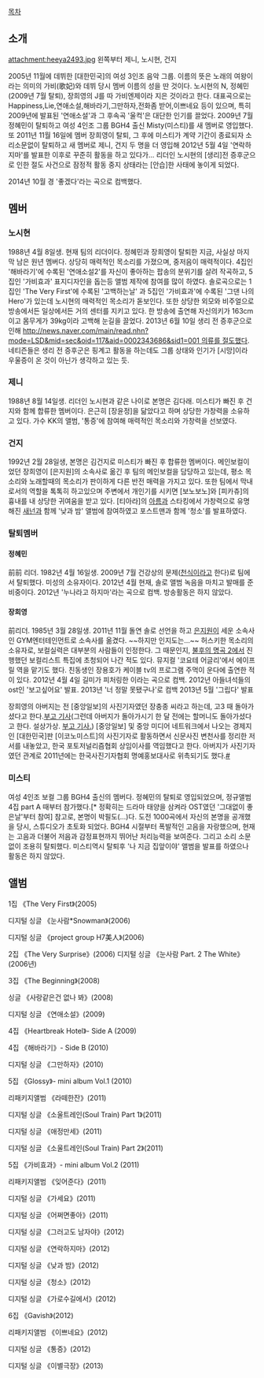 [[목차]]
== 소개 == 
attachment:heeya2493.jpg
왼쪽부터 제니, 노시현, 건지

2005년 11월에 데뷔한 [대한민국]의 여성 3인조 음악 그룹. 이름의 뜻은 노래의 여왕이라는 의미의 가비(歌妃)와 데뷔 당시 멤버 이름의 성을 딴 것이다. 노시현의 N, 정혜민(2009년 7월 탈퇴), 장희영의 J를 따 가비엔제이라 지은 것이라고 한다. 
대표곡으로는 Happiness,Lie,연애소설,해바라기,그만하자,전화좀 받어,이쁘네요 등이 있으며, 특히 2009년에 발표된 '연애소설'과 그 후속곡 '울컥'은 대단한 인기를 끌었다. 2009년 7월 정혜민이 탈퇴하고 여성 4인조 그룹 BGH4 출신 Misty(미스티)를 새 멤버로 영입했다. 또 2011년 11월 16일에 멤버 장희영이 탈퇴, 그 후에 미스티가 계약 기간이 종료되자 소리소문없이 탈퇴하고 새 멤버로 제니, 건지 두 명을 더 영입해 2012년 5월 4일 '연락하지마'를 발표한 이후로 꾸준히 활동을 하고 있다가... 리더인 노시현의 [생리]전 증후군으로 인한 절도 사건으로 잠정적 활동 중지 상태라는 [안습]한 사태에 놓이게 되었다.

2014년 10월 경 '좋겠다'라는 곡으로 컴백했다.

== 멤버 ==
=== 노시현 ===
1988년 4월 8일생. 현재 팀의 리더이다. 정혜민과 장희영이 탈퇴한 지금, 사실상 마지막 남은 원년 멤버다. 상당히 매력적인 목소리를 가졌으며, 중저음이 매력적이다. 4집인 '해바라기'에 수록된 '연애소설2'를 자신이 좋아하는 팝송의 분위기를 살려 작곡하고, 5집인 '가비효과' 표지디자인을 돕는등 앨범 제작에 참여를 많이 하였다. 솔로곡으로는 1집인 'The Very First'에 수록된 '고백하는날' 과 5집인 '가비효과'에 수록된 '그댄 나의 Hero'가 있는데 노시현의 매력적인 목소리가 돋보인다. 또한 상당한 외모와 비주얼으로 방송에서든 일상에서든 거의 센터를 지키고 있다. 한 방송에 출연해 자신의키가 163cm이고 몸무게가 39kg이라 고백해 눈길을 끌었다.
2013년 6월 10일 생리 전 증후군으로 인해 [[http://news.naver.com/main/read.nhn?mode=LSD&mid=sec&oid=117&aid=0002343686&sid1=001 의류를 절도했다]]. 네티즌들은 생리 전 증후군은 핑계고 활동을 하는데도 그룹 상태와 인기가 [시망]이라 우울증이 온 것이 아닌가 생각하고 있는 듯.

=== 제니 ===
1988년 8월 14일생. 리더인 노시현과 같은 나이로 본명은 김다래. 미스티가 빠진 후 건지와 함께 합류한 멤버이다. 은근히 [장윤정]을 닮았다고 하며 상당한 가창력을 소유하고 있다. 가수 KK의 앨범, '통증'에 참여해 매력적인 목소리와 가창력을 선보였다.

=== 건지 ===
1992년 2월 28일생, 본명은 김건지로 미스티가 빠진 후 합류한 멤버이다. 메인보컬이었던 장희영이 [은지원]의 소속사로 옮긴 후 팀의 메인보컬을 담당하고 있는데, 평소 목소리와 노래할때의 목소리가 판이하게 다른 반전 매력을 가지고 있다. 또한 팀에서 막내로서의 역할을 톡톡히 하고있으며 주변에서 개인기를 시키면 [보노보노]와 [피카츄]의 흉내를 내 상당한 귀여움을 받고 있다. [티아라]의 [[아름]]과 스타킹에서 가창력으로 유명해진 [[새넌]]과 함께 '낮과 밤' 앨범에 참여하였고 포스트맨과 함께 '청소'를 발표하였다.

=== 탈퇴멤버 ===
==== 정혜민 ====
前前 리더. 1982년 4월 16일생. 2009년 7월 건강상의 문제([[천식]]이라고 한다)로 팀에서 탈퇴했다. 미성의 소유자이다.
2012년 4월 현재, 솔로 앨범 녹음을 마치고 발매를 준비중이다.
2012년 '누나라고 하지마'라는 곡으로 컴백. 방송활동은 하지 않았다.

==== 장희영 ====
前리더. 1985년 3월 28일생. 2011년 11월 돌연 솔로 선언을 하고 [[은지원]]이 세운 소속사인 GYM엔터테인먼트로 소속사를 옮겼다. ~~하지만 인지도는...~~
허스키한 목소리의 소유자로, 보컬실력은 대부분의 사람들이 인정한다. 그 때문인지, [[불후의 명곡 2]]에서 진행했던 보컬리스트 특집에 초청되어 나간 적도 있다. 뮤지컬 '코요테 어글리'에서 에이프릴 역을 맡기도 했다.
친동생인 장용호가 케이블 tv의 프로그램 주먹이 운다에 출연한 적이 있다.
2012년 4월 4일 길미가 피처링한 <Love is Pain>이라는 곡으로 컴백.
2012년 아들녀석들의 ost인 '보고싶어요' 발표.
2013년 '너 정말 못됐구나'로 컴백
2013년 5월 '그립다' 발표

장희영의 아버지는 전 [중앙일보]의 사진기자였던 장충종 씨라고 하는데, 고3 때 돌아가셨다고 한다.[http://news.naver.com/main/read.nhn?mode=LSD&mid=sec&sid1=105&oid=030&aid=0000033896 부고 기사](그런데 아버지가 돌아가시기 한 달 전에는 할머니도 돌아가셨다고 한다. 설상가상. [http://news.naver.com/main/read.nhn?mode=LSD&mid=sec&sid1=105&oid=029&aid=0000026857 부고 기사.]) [중앙일보] 및 중앙 미디어 네트워크에서 나오는 경제지인 [대한민국]판 [이코노미스트]의 사진기자로 활동하면서 신문사진 변천사를 정리한 저서를 내놓았고, 한국 포토저널리즘협회 상임이사를 역임했다고 한다. 아버지가 사진기자였던 관계로 2011년에는 한국사진기자협회 명예홍보대사로 위촉되기도 했다.[http://news.naver.com/main/read.nhn?mode=LSD&mid=sec&sid1=102&oid=038&aid=0002199786 #]

=== 미스티 ===
여성 4인조 보컬 그룹 BGH4 출신의 멤버다. 정혜민의 탈퇴로 영입되었으며, 정규앨범 4집 part A 때부터 참가했다.[* 정확히는 드라마 태양을 삼켜라 OST였던 '그대없이 좋은날'부터 참여] 참고로, 본명이 박필도(...)다. 도전 1000곡에서 자신의 본명을 공개했을 당시, 스튜디오가 초토화 되었다.
BGH4 시절부터 폭발적인 고음을 자랑했으며, 현재는 고음과 더불어 저음과 감정표현까지 뛰어난 처리능력을 보여준다.
그리고 소리 소문 없이 조용히 탈퇴했다.
미스티역시 탈퇴후 '나 지금 집앞이야' 앨범을 발표를 하였으나 활동은 하지 않았다.

== 앨범 ==
1집 《The Very First》(2005)

디지털 싱글 《눈사람*Snowman》(2006)

디지털 싱글 《project group H7美人》(2006)

2집 《The Very Surprise》(2006)
디지털 싱글 《눈사람 Part. 2 The White》(2006년)

3집 《The Beginning》(2008) 

싱글 《사랑같은건 없나 봐》(2008)

디지털 싱글 《연애소설》(2009)

4집 《Heartbreak Hotel》- Side A (2009)

4집 《해바라기》- Side B (2010)

디지털 싱글 《그만하자》(2010)

5집 《Glossy》- mini album Vol.1 (2010)

리패키지앨범 《라떼한잔》(2011)

디지털 싱글 《소울트레인(Soul Train) Part 1》(2011)

디지털 싱글 《애정만세》(2011)

디지털 싱글 《소울트레인(Soul Train) Part 2》(2011)

5집 《가비효과》- mini album Vol.2 (2011)

리패키지앨범 《잊어준다》(2011)

디지털 싱글 《가세요》(2011)

디지털 싱글  《어쩌면좋아》(2011)

디지털 싱글 《그러고도 남자야》(2012)

디지털 싱글 《연락하지마》(2012)

디지털 싱글 《낮과 밤》(2012)

디지털 싱글 《청소》(2012) 

디지털 싱글 《가로수길에서》(2012)

6집  《Gavish》(2012)

리패키지앨범 《이쁘네요》(2012)

디지털 싱글 《통증》(2012)    

디지털 싱글 《이별극장》(2013)
